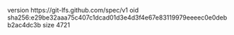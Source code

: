 version https://git-lfs.github.com/spec/v1
oid sha256:e29be32aaa75c407c1dcad01d3e4d3f4e67e83119979eeeec0e0debb2ac4dc3b
size 4721
